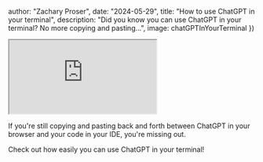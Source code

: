 


  author: "Zachary Proser",
  date: "2024-05-29",
  title: "How to use ChatGPT in your terminal",
  description: "Did you know you can use ChatGPT in your terminal? No more copying and pasting...",
  image: chatGPTInYourTerminal
})


<iframe 
  className="youtube-video"
  src="https://www.youtube.com/embed/M5c6asWG_NA" 
  title="YouTube video player" 
  allow="fullscreen;">
</iframe>

If you're still copying and pasting back and forth between ChatGPT in your browser and your code in your IDE, you're missing out. 

Check out how easily you can use ChatGPT in your terminal!
